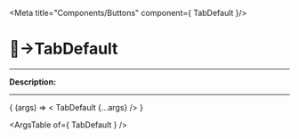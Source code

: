 
<Meta title="Components/Buttons" component={ TabDefault }/>

# 🔘→TabDefault
_________

__Description:__

<!-- digite aqui a descrição -->
_________

<Canvas>
  <Story
    name="TabDefault"
    args=""
  >
    { (args) => < TabDefault  {...args} /> }
  </Story>
</Canvas>

<ArgsTable of={ TabDefault } />
